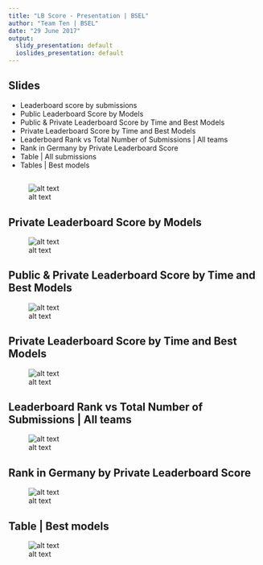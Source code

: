 ```yaml
---
title: "LB Score - Presentation | BSEL"
author: "Team Ten | BSEL"
date: "29 June 2017"
output:
  slidy_presentation: default
  ioslides_presentation: default
---
```


## Slides

- Leaderboard score by submissions
- Public Leaderboard Score by Models
- Public & Private Leaderboard Score by Time and Best Models
- Private Leaderboard Score by Time and Best Models
- Leaderboard Rank vs Total Number of Submissions | All teams
- Rank in Germany  by Private Leaderboard Score
- Table | All submissions
- Tables | Best models 

##
![alt text](https://github.com/vhwr/deezer_report/blob/master/Models/LB_Score/1.PNG)

## Private Leaderboard Score by Models
![alt text](https://github.com/vhwr/deezer_report/blob/master/Models/LB_Score/2.PNG)

## Public & Private Leaderboard Score by Time and Best Models
![alt text](https://github.com/vhwr/deezer_report/blob/master/Models/LB_Score/3.PNG)

## Private Leaderboard Score by Time and Best Models
![alt text](https://github.com/vhwr/deezer_report/blob/master/Models/LB_Score/4.PNG)

## Leaderboard Rank vs Total Number of Submissions | All teams
![alt text](https://github.com/vhwr/deezer_report/blob/master/Models/LB_Score/5.PNG)


## Rank in Germany by Private Leaderboard Score
![alt text](https://github.com/vhwr/deezer_report/blob/master/Models/LB_Score/rank.PNG)

## Table | Best models 
![alt text](https://github.com/vhwr/deezer_report/blob/master/Models/LB_Score/6.PNG)
